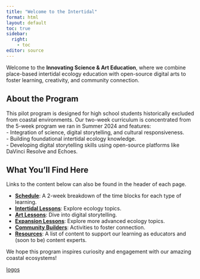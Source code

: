 ```yaml
---
title: "Welcome to the Intertidal"
format: html
layout: default
toc: true
sidebar:
  right:
    - toc
editor: source
---
```


Welcome to the **Innovating Science & Art Education**, where we combine place-based intertidal ecology education with open-source digital arts to foster learning, creativity, and community connection.


## About the Program

This pilot program is designed for high school students historically excluded from coastal environments. Our two-week curriculum is concentrated from the 5-week program we ran in Summer 2024 and features:\    
- Integration of science, digital storytelling, and cultural responsiveness.\    
- Building foundational intertidal ecology knowledge.\    
- Developing digital storytelling skills using open-source platforms like DaVinci Resolve and Echoes.\    

## What You’ll Find Here

Links to the content below can also be found in the header of each page.

- **[Schedule](schedule.qmd)**: A 2-week breakdown of the time blocks for each type of learning.
- **[Intertidal Lessons](lessons/intertidal_lesson1.qmd)**: Explore ecology topics.
- **[Art Lessons](lessons/art_lesson1.qmd)**: Dive into digital storytelling.
- **[Expansion Lessons](lessons/intertidal_scaling.qmd)**: Explore more advanced ecology topics.
- **[Community Builders](community_builders.qmd)**: Activities to foster connection.
- **[Resources](resources.qmd)**: A list of content to support our learning as educators and (soon to be) content experts.\  

We hope this program inspires curiosity and engagement with our amazing coastal ecosystems!

[logos](images/logobar.png)
